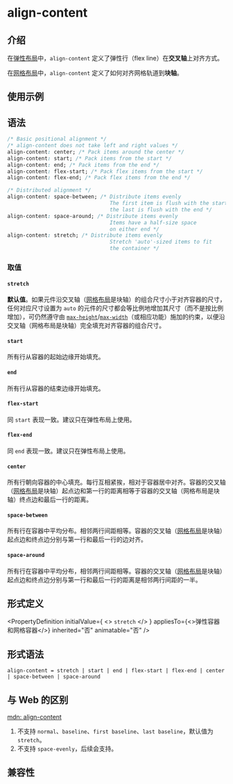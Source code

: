 # align-content

## 介绍

在[弹性布局](guide/ui/layout/flexible-box-layout.mdx)中，`align-content` 定义了弹性行（flex line）在**交叉轴**上对齐方式。

在[网格布局](guide/ui/layout/grid-layout.mdx)中，`align-content` 定义了如何对齐网格轨道到**块轴**。

## 使用示例


<Go
  example="css-api"
  defaultFile="src/align-content/App.tsx"
  img="/assets/doc/css/align-content.jpg"
  defaultEntryFile="dist/align-content.lynx.bundle"
  entry="src/align-content"
/>

## 语法

```css
/* Basic positional alignment */
/* align-content does not take left and right values */
align-content: center; /* Pack items around the center */
align-content: start; /* Pack items from the start */
align-content: end; /* Pack items from the end */
align-content: flex-start; /* Pack flex items from the start */
align-content: flex-end; /* Pack flex items from the end */

/* Distributed alignment */
align-content: space-between; /* Distribute items evenly
                                 The first item is flush with the start,
                                 the last is flush with the end */
align-content: space-around; /* Distribute items evenly
                                 Items have a half-size space
                                 on either end */
align-content: stretch; /* Distribute items evenly
                                 Stretch 'auto'-sized items to fit
                                 the container */
```

### 取值

#### `stretch`

**默认值**。如果元件沿交叉轴（[网格布局](https://developer.mozilla.org/zh/docs/Web/CSS/CSS_grid_layout)是块轴）的组合尺寸小于对齐容器的尺寸，任何对应尺寸设置为 `auto` 的元件的尺寸都会等比例地增加其尺寸（而不是按比例增加），可仍然遵守由 [`max-height`](./max-height.mdx)/[`max-width`](./max-width.mdx)（或相应功能）施加的约束，以便沿交叉轴（网格布局是块轴）完全填充对齐容器的组合尺寸。

#### `start`

所有行从容器的起始边缘开始填充。

#### `end`

所有行从容器的结束边缘开始填充。

#### `flex-start`

同 `start` 表现一致。建议只在弹性布局上使用。

#### `flex-end`

同 `end` 表现一致。建议只在弹性布局上使用。

#### `center`

所有行朝向容器的中心填充。每行互相紧挨，相对于容器居中对齐。容器的交叉轴（[网格布局](https://developer.mozilla.org/zh/docs/Web/CSS/CSS_grid_layout)是块轴）起点边和第一行的距离相等于容器的交叉轴（网格布局是块轴）终点边和最后一行的距离。

#### `space-between`

所有行在容器中平均分布。相邻两行间距相等。容器的交叉轴（[网格布局](https://developer.mozilla.org/zh/docs/Web/CSS/CSS_grid_layout)是块轴）起点边和终点边分别与第一行和最后一行的边对齐。

#### `space-around`

所有行在容器中平均分布，相邻两行间距相等。容器的交叉轴（[网格布局](https://developer.mozilla.org/zh/docs/Web/CSS/CSS_grid_layout)是块轴）起点边和终点边分别与第一行和最后一行的距离是相邻两行间距的一半。

## 形式定义


<PropertyDefinition
  initialValue={
    <>
      <code>stretch</code>
    </>
  }
  appliesTo={<>弹性容器和网格容器</>}
  inherited="否"
  animatable="否"
/>

## 形式语法

```
align-content = stretch | start | end | flex-start | flex-end | center | space-between | space-around
```

## 与 Web 的区别

[mdn: align-content](https://developer.mozilla.org/zh-CN/docs/Web/CSS/align-content)

1. 不支持 `normal`、`baseline`、`first baseline`、`last baseline`，默认值为 `stretch`。
2. 不支持 `space-evenly`，后续会支持。

## 兼容性


<LegacyCompatTable metadata="css/properties/align-content" />
